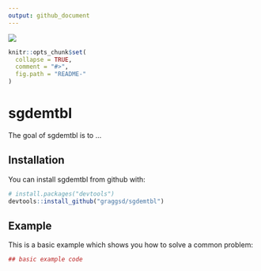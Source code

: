 ```yaml
---
output: github_document
---
```


![](https://travis-ci.org/graggsd/sgdemtbl.svg?branch=master)

<!-- README.md is generated from README.Rmd. Please edit that file -->

```r
knitr::opts_chunk$set(
  collapse = TRUE,
  comment = "#>",
  fig.path = "README-"
)
```

# sgdemtbl

The goal of sgdemtbl is to ...

## Installation

You can install sgdemtbl from github with:

```r
# install.packages("devtools")
devtools::install_github("graggsd/sgdemtbl")
```

## Example

This is a basic example which shows you how to solve a common problem:

```r
## basic example code
```
